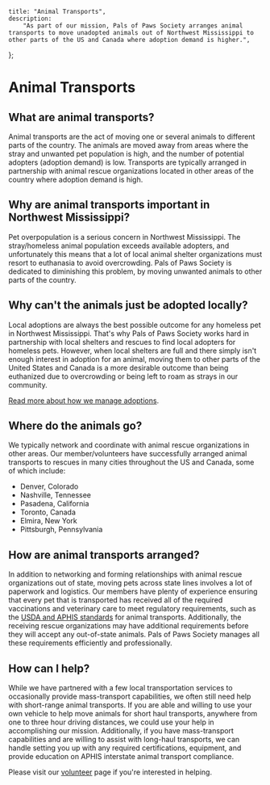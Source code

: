 
	title: "Animal Transports",
	description:
		"As part of our mission, Pals of Paws Society arranges animal transports to move unadopted animals out of Northwest Mississippi to other parts of the US and Canada where adoption demand is higher.",
};


# Animal Transports

## What are animal transports?

Animal transports are the act of moving one or several animals to different parts of the country. The animals are moved away from areas where the stray and unwanted pet population is high, and the number of potential adopters (adoption demand) is low. Transports are typically arranged in partnership with animal rescue organizations located in other areas of the country where adoption demand is high.

## Why are animal transports important in Northwest Mississippi?

Pet overpopulation is a serious concern in Northwest Mississippi. The stray/homeless animal population exceeds available adopters, and unfortunately this means that a lot of local animal shelter organizations must resort to euthanasia to avoid overcrowding. Pals of Paws Society is dedicated to diminishing this problem, by moving unwanted animals to other parts of the country.

## Why can't the animals just be adopted locally?

Local adoptions are always the best possible outcome for any homeless pet in Northwest Mississippi. That's why Pals of Paws Society works hard in partnership with local shelters and rescues to find local adopters for homeless pets. However, when local shelters are full and there simply isn't enough interest in adoption for an animal, moving them to other parts of the United States and Canada is a more desirable outcome than being euthanized due to overcrowding or being left to roam as strays in our community.

[Read more about how we manage adoptions](/about/adoption).

<MDXImage
	src={transport}
	alt="A graphical flow chart explaining the decision-making process regarding local adoption versus animal transport."
	aria-details="/public/descriptions/transports.txt"
	width={1250}
	height={1000}
	priority
/>

## Where do the animals go?

We typically network and coordinate with animal rescue organizations in other areas. Our member/volunteers have successfully arranged animal transports to rescues in many cities throughout the US and Canada, some of which include:

- Denver, Colorado
- Nashville, Tennessee
- Pasadena, California
- Toronto, Canada
- Elmira, New York
- Pittsburgh, Pennsylvania

## How are animal transports arranged?

In addition to networking and forming relationships with animal rescue organizations out of state, moving pets across state lines involves a lot of paperwork and logistics. Our members have plenty of experience ensuring that every pet that is transported has received all of the required vaccinations and veterinary care to meet regulatory requirements, such as the [USDA and APHIS standards](https://www.aphis.usda.gov/aphis/pet-travel/interstate-pet-travel) for animal transports. Additionally, the receiving rescue organizations may have additional requirements before they will accept any out-of-state animals. Pals of Paws Society manages all these requirements efficiently and professionally.

## How can I help?

While we have partnered with a few local transportation services to occasionally provide mass-transport capabilities, we often still need help with short-range animal transports. If you are able and willing to use your own vehicle to help move animals for short haul transports, anywhere from one to three hour driving distances, we could use your help in accomplishing our mission. Additionally, if you have mass-transport capabilities and are willing to assist with long-haul transports, we can handle setting you up with any required certifications, equipment, and provide education on APHIS interstate animal transport compliance.

Please visit our [volunteer](/volunteer) page if you're interested in helping.
